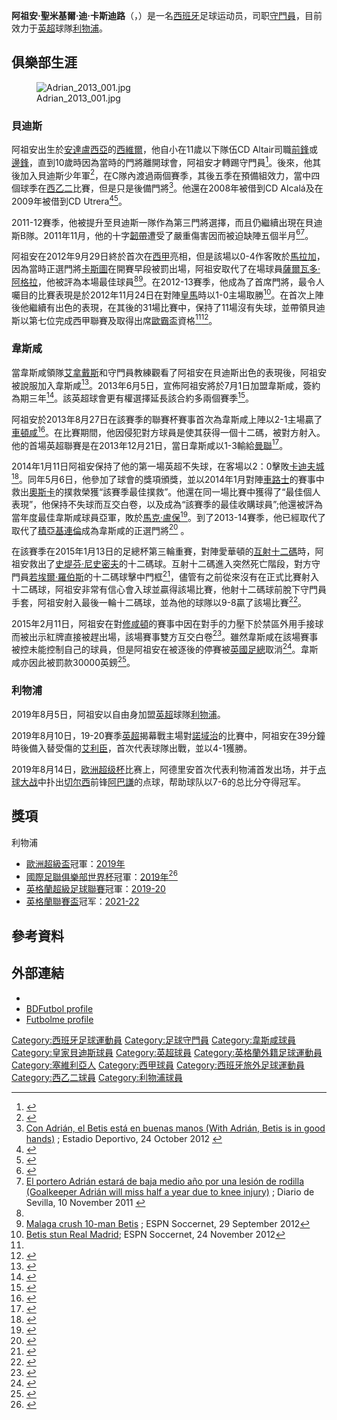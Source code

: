 {{expand language|1=en|page=Adrián (footballer)|time=2019-08-27T13:49:18+00:00}}
{{Spanish name|San Miguel|Del Castillo}}
{{noteTA
|G1=足球
|G2=英超
|G3=FAcup
|G4=laliga
|G5=liverpoolfc
|T=zh-hans:阿德里安; zh-hk:阿祖安 ; zh-tw:阿德里安
|1=zh-hans:米格尔; zh-hk:米基爾 ; zh-tw:米格爾
|2=zh-hans:阿德里安; zh-hk:阿祖安 ; zh-tw:阿德里安
|3=zh-hans:德尔·卡斯蒂略;zh-hant:迪·卡斯迪路;
}}
{{Infobox football biography 2
| playername          = 阿祖安<br />''Adrián''
| image               = [[File:Adrián_West_Ham_August_2014.jpg|200px]]
| caption             = 2014年，效力于[[西漢姆聯足球俱樂部|韋斯咸]]时的阿祖安
| fullname            = Adrián San Miguel Del Castillo<ref>{{Cite news|url=http://www.premierleague.com/en-gb/news/news/2013-14/aug/premier-league-squad-numbers-seasons-2013-14.html|title=Barclays Premier League squad numbers 2013/14|publisher=Premier League|date=16 August 2013|accessdate=17 August 2013|archive-date=2013-09-25|archive-url=https://web.archive.org/web/20130925003258/http://www.premierleague.com/en-gb/news/news/2013-14/aug/premier-league-squad-numbers-seasons-2013-14.html|dead-url=no}}</ref>
| dateofbirth         = {{birth date and age|1987|1|3|df=y}}<ref name="PLP">{{cite web |url= http://m.premierleague.com/en-gb/players/playerprofile.html/cheikhou-kouyate |title= Premier League Player Profile Cheikhou Kouyaté |author= <!--Staff writer(s); no by-line.--> |date= 2015 |website= Premier League |publisher= Barclays Premier League |accessdate= 26 January 2015 |deadurl= yes |archiveurl= https://web.archive.org/web/20150219043727/http://m.premierleague.com/en-gb/players/playerprofile.html/cheikhou-kouyate |archivedate= 2015年2月19日 }}</ref>
| cityofbirth         = [[西維爾|西維爾]]
| countryofbirth      = {{ESP}}
| height              = {{height|m=1.90}}<ref>{{cite web|url=http://www.premierleague.com/en-gb/players/profile.html/adrian|title=Player profile|publisher=Premier League|accessdate=26 January 2015|archive-date=2015-02-17|archive-url=https://web.archive.org/web/20150217033417/http://www.premierleague.com/en-gb/players/profile.html/adrian|dead-url=no}}</ref>
| position            = [[守門員|守門員]]
| currentclub         = [[利物浦足球俱樂部|利物浦]]
| clubnumber          = 13
| youthyears1 = | youthclubs1 = Altair
| youthyears2 = 1998–2006 | youthclubs2 = [[皇家貝迪斯|皇家貝迪斯]]
| years1 = 2006–2008 | clubs1 = 皇家貝迪斯C隊                                    | caps1 = 23  | goals1 = 0
| years2 = 2007–2012 | clubs2 = [[皇家貝迪斯|皇家貝迪斯B隊]]                     | caps2 = 62  | goals2 = 0
| years3 = 2008      | clubs3 = → {{Link-en|阿爾卡拉體育會|CD Alcalá|阿爾卡拉}} | caps3 = 5   | goals3 = 0
| years4 = 2009      | clubs4 = → {{Link-en|烏特雷拉體育會|CD Utrera|烏特雷拉}} | caps4 = 13  | goals4 = 0
| years5 = 2012–2013 | clubs5 = [[皇家貝迪斯|皇家貝迪斯]]                                   | caps5 = 32  | goals5 = 0
| years6 = 2013–2019 | clubs6 = [[韋斯咸足球俱樂部|韋斯咸]]                      | caps6 = 125 | goals6 = 1
| years7 = 2019– | clubs7 = [[利物浦足球俱樂部|利物浦]]                      | caps7 = 14  | goals7 = 0   <!--只計聯賽出場-->
| nationalyears1 = | nationalteam1 = | nationalcaps1 = | nationalgoals1 =
| manageryears1 = | managerclubs1 = 
| club-update         = 2020年10月17日 
| nationalteam-update =
}}
'''阿祖安·聖米基爾·迪·卡斯迪路'''（{{lang-es|Adrián San Miguel Del Castillo}}，{{bd|1987年|1月3日|catIdx=Adrián}}）是一名[[西班牙|西班牙]]足球运动员，司职[[守門員|守門員]]，目前效力于[[英超|英超]]球隊[[利物浦足球俱樂部|利物浦]]。

== 俱樂部生涯 ==
[[File:Adrian_2013_001.jpg|thumb]]
===貝迪斯===
阿祖安出生於[[安達盧西亞|安達盧西亞]]的[[西維爾|西維爾]]，他自小在11歲以下隊伍CD Altair司職[[前鋒|前鋒]]或[[邊鋒|邊鋒]]，直到10歲時因為當時的門將離開球會，阿祖安才轉踢守門員<ref name="CD Altair">{{cite news | url=http://www.telegraph.co.uk/sport/football/teams/west-ham/11346888/West-Ham-United-cult-hero-Adrian-in-frame-for-Spain-following-FA-Cup-heroics-against-Everton-at-Upton-Park.html | title=West Ham United cult-hero Adrian in frame for Spain following FA Cup heroics against Everton at Upton Park | work=The Telegraph | date=14 January 2015 | accessdate=4 April 2015 | author=Wilson, Jeremy | archive-date=2020-10-29 | archive-url=https://web.archive.org/web/20201029184253/https://www.telegraph.co.uk/sport/football/teams/west-ham/11346888/West-Ham-United-cult-hero-Adrian-in-frame-for-Spain-following-FA-Cup-heroics-against-Everton-at-Upton-Park.html | dead-url=no }}</ref>。後來，他其後加入貝迪斯少年軍<ref>{{cite web|url=http://www.eldesmarque.com/betis/48197-la-historia-de-adrian-el-portero-que-empezo-de-delantero-video|title=La historia de Adrián, el portero que empezó de delantero (vídeo)|trans_title=The story of Adrián, the goalkeeper who started as a forward (video)|publisher=El Desmarque|language=es|accessdate=12 October 2012|date=6 June 2013|archive-url=https://web.archive.org/web/20130928013212/http://www.eldesmarque.com/betis/48197-la-historia-de-adrian-el-portero-que-empezo-de-delantero-video|archive-date=2013-09-28|dead-url=yes}}</ref>，在C隊內渡過兩個賽季，其後五季在預備組效力，當中四個球季在[[西班牙足球乙二級聯賽|西乙二]]比賽，但是只是後備門將<ref>[http://www.estadiodeportivo.com/betis.php?pg=2&id=33629 Con Adrián, el Betis está en buenas manos (With Adrián, Betis is in good hands)] {{webarchive|url=https://web.archive.org/web/20130929045811/http://www.estadiodeportivo.com/betis.php?pg=2&id=33629 |date=2013-09-29 }}; Estadio Deportivo, 24 October 2012 {{es icon}}</ref>。他還在2008年被借到CD Alcalá及在2009年被借到CD Utrera<ref>{{cite web|url=http://www.whufc.com/Teams/First-Team/Squad/Adrian|title=Adrian|publisher=West Ham United|accessdate=3 April 2015|deadurl=yes|archiveurl=https://web.archive.org/web/20150501112833/http://www.whufc.com/Teams/First-Team/Squad/Adrian|archivedate=2015年5月1日|df=}}</ref><ref name="aleja">{{cite web|url=http://mercafichajes.es/06/04/2013/adrian-aleja-betis/|title=Adrián se aleja del Betis|trans_title=Adrián moves away from Betis|publisher=MercaFichajes|language=es|date=6 April 2013|accessdate=3 April 2015|archive-url=https://web.archive.org/web/20171005202225/http://mercafichajes.es/06/04/2013/adrian-aleja-betis/|archive-date=2017-10-05|dead-url=yes}}</ref>。

2011-12賽季，他被提升至貝迪斯一隊作為第三門將選擇，而且仍繼續出現在貝迪斯B隊。2011年11月，他的十字[[韌帶|韌帶]]遭受了嚴重傷害因而被迫缺陣五個半月<ref name="442interview">{{cite web | url=http://www.fourfourtwo.com/features/adrian-allardyce-great-manager-he-only-speaks-holiday-spanish | title=Adrian: Allardyce is a great manager - but he only speaks 'holiday Spanish'! | publisher=www.fourfourtwo.com | accessdate=4 April 2015 | archive-url=https://web.archive.org/web/20171006013140/https://www.fourfourtwo.com/features/adrian-allardyce-great-manager-he-only-speaks-holiday-spanish | archive-date=2017-10-06 | dead-url=yes }}</ref><ref>[http://www.diariodesevilla.es/article/realbetis/1110680/portero/adriaacuten/estaraacute/baja/medio/antildeo/por/una/lesioacuten/rodilla.html El portero Adrián estará de baja medio año por una lesión de rodilla (Goalkeeper Adrián will miss half a year due to knee injury)] {{Wayback|url=http://www.diariodesevilla.es/article/realbetis/1110680/portero/adriaacuten/estaraacute/baja/medio/antildeo/por/una/lesioacuten/rodilla.html |date=20160816021353 }}; Diario de Sevilla, 10 November 2011 {{es icon}}</ref>。

阿祖安在2012年9月29日終於首次在[[西甲|西甲]]亮相，但是該場以0-4作客敗於[[馬拉加足球會|馬拉加]]，因為當時正選門將[[卡斯圖_(足球運動員)|卡斯圖]]在開賽早段被罰出場，阿祖安取代了在場球員[[薩爾瓦多·阿格拉|薩爾瓦多·阿格拉]]，他被評為本場最佳球員<ref name=442interview/><ref>[http://espnfc.com/uk/en/report/348458/report.html?soccernet=true&cc=5739 Malaga crush 10-man Betis] {{Wayback|url=http://espnfc.com/uk/en/report/348458/report.html?soccernet=true&cc=5739 |date=20140418003004 }}; ESPN Soccernet, 29 September 2012</ref>。在2012-13賽季，他成為了首席門將，最令人囑目的比賽表現是於2012年11月24日在對陣[[皇馬|皇馬]]時以1-0主場取勝<ref>[http://soccernet.espn.go.com/report?id=348394&cc=5739 Betis stun Real Madrid]{{Dead link}}; ESPN Soccernet, 24 November 2012</ref>。在首次上陣後他繼續有出色的表現，在其後的31場比賽中，保持了11場沒有失球，並帶領貝迪斯以第七位完成西甲聯賽及取得出席[[歐霸盃|歐霸盃]]資格<ref name=whusign/><ref>{{cite web|url=http://deportes.elpais.com/deportes/2013/04/19/actualidad/1366393799_979093.html|title=Diego López se lo ha ganado|trans_title=Diego López has done very well for himself|publisher=[[國家報|國家報]]|language=es|date=19 April 2013|accessdate=6 June 2013|archive-url=https://web.archive.org/web/20170602222332/http://deportes.elpais.com/deportes/2013/04/19/actualidad/1366393799_979093.html|archive-date=2017-06-02|dead-url=yes}}</ref>。

===韋斯咸===
當韋斯咸領隊[[森姆·艾拿戴斯|艾拿戴斯]]和守門員教練觀看了阿祖安在貝迪斯出色的表現後，阿祖安被說服加入韋斯咸<ref>{{cite web | url=http://www.london24.com/sport/football/clubs/west-ham/allardyce_reveals_how_spain_trip_convinced_adrian_to_join_west_ham_1_3345875 | title=Allardyce reveals how Spain trip convinced Adrian to join West Ham | publisher=www.london24.com | date=22 February 2014 | accessdate=4 April 2015 | author=Wright, Nick | deadurl=yes | archiveurl=https://web.archive.org/web/20150409061130/http://www.london24.com/sport/football/clubs/west-ham/allardyce_reveals_how_spain_trip_convinced_adrian_to_join_west_ham_1_3345875 | archivedate=2015-04-09}}</ref>。2013年6月5日，宣佈阿祖安將於7月1日加盟韋斯咸，簽約為期三年<ref>{{cite web|url=http://www1.skysports.com/football/news/11685/8758851/West-Ham-secure-the-signing-of-Spanish-keeper-Adrian|title=West Ham secure the signing of Spanish keeper Adrian|publisher=[[天空體育台|天空體育台]]|date=5 June 2013|accessdate=5 June 2013|archive-date=2014-10-29|archive-url=https://web.archive.org/web/20141029041430/http://www1.skysports.com/football/news/11685/8758851/West-Ham-secure-the-signing-of-Spanish-keeper-Adrian|dead-url=no}}</ref>。該英超球會更有權選擇延長該合約多兩個賽季<ref name="whusign">{{cite web|url=http://www.whufc.com/articles/20130605/hammers-catch-goalkeeper-adrian_2236884_3201244|title=Hammers catch keeper Adrian|publisher=West Ham United|date=5 June 2013|accessdate=6 June 2013|deadurl=yes|archiveurl=https://web.archive.org/web/20130609082407/http://www.whufc.com/articles/20130605/hammers-catch-goalkeeper-adrian_2236884_3201244|archivedate=2013-06-09}}</ref>。

阿祖安於2013年8月27日在該賽季的聯賽杯賽事首次為韋斯咸上陣以2-1主場贏了[[車頓咸足球會|車頓咸]]<ref>{{cite web|url=http://www.sport.co.uk/football/west-ham-21-cheltenham-match-report/4383702/|title=West Ham 2–1 Cheltenham: Match report|publisher=Sport.co|date=27 August 2013|accessdate=29 August 2013|archive-date=2020-07-26|archive-url=https://web.archive.org/web/20200726044455/https://www.sport.co.uk/football/west-ham-21-cheltenham-match-report/4383702/|dead-url=no}}</ref>。在比賽期間，他因侵犯對方球員是使其获得一個十二碼，被對方射入。他的首場英超聯賽是在2013年12月21日，當日韋斯咸以1-3輸給[[曼聯|曼聯]]<ref>{{cite web|url=http://espnfc.com/uk/en/report/367335/report.html|title=United revival gathering pace|publisher=ESPN FC|date=21 December 2013|accessdate=22 December 2013|archive-date=2013-12-26|archive-url=https://web.archive.org/web/20131226072557/http://espnfc.com/uk/en/report/367335/report.html|dead-url=no}}</ref>。

2014年1月11日阿祖安保持了他的第一場英超不失球，在客場以2：0擊敗[[卡迪夫城|卡迪夫城]]<ref>{{cite web|url=http://www.ftbpro.com/posts/paul.websell/616310/jussi-or-adrian-who-should-be-west-ham-s-number-one|title=Jussi or Adrian: Who should be West Ham's number one?|publisher=FTB Pro|author=Websell, Paul|date=15 January 2014|accessdate=9 February 2014|deadurl=yes|archiveurl=https://web.archive.org/web/20140222064714/http://www.ftbpro.com/posts/paul.websell/616310/jussi-or-adrian-who-should-be-west-ham-s-number-one|archivedate=2014-02-22}}</ref>。同年5月6日，他參加了球會的獎項頒獎，並以2014年1月對陣[[車路士|車路士]]的賽事中救出[[奧斯卡·杜斯山度士·艾保亞巴·祖利亞|奧斯卡]]的撲救榮獲“該賽季最佳撲救”。他還在同一場比賽中獲得了“最佳個人表現”，他保持不失球而互交白卷，以及成為“該賽季的最佳收購球員”;他還被評為當年度最佳韋斯咸球員亞軍，敗於[[馬克·盧保|馬克·盧保]]<ref>{{cite web|url=http://www.whufc.com/articles/20140506/201314-player-awards-live_2236884_3809162|title=Noble is Hammer of the Year|publisher=West Ham United|date=6 May 2014|accessdate=6 May 2014|deadurl=yes|archiveurl=https://archive.is/20140506221620/http://www.whufc.com/articles/20140506/201314-player-awards-live_2236884_3809162|archivedate=2014-05-06}}</ref>。到了2013-14賽季，他已經取代了取代了[[尤西·積亞基連倫|積亞基連倫]]成為韋斯咸的正選門將<ref>{{cite web | url=http://www.bbc.co.uk/sport/0/football/27697033 | title=Jussi Jaaskelainen: West Ham goalkeeper signs new contract | publisher=BBC體育 | date=4 June 2014 | accessdate=4 April 2015 | archive-date=2015-12-24 | archive-url=https://web.archive.org/web/20151224044521/http://www.bbc.co.uk/sport/0/football/27697033 | dead-url=no }}</ref>
。

在該賽季在2015年1月13日的足總杯第三輪重賽，對陣愛華頓的[[互射十二碼|互射十二碼]]時，阿祖安救出了[[史堤芬·尼史密夫|史堤芬·尼史密夫]]的十二碼球。互射十二碼進入突然死亡階段，對方守門員[[若埃爾·羅伯斯|若埃爾·羅伯斯]]的十二碼球擊中門框<ref>{{cite news|last1=Emons|first1=Michael|url=http://www.bbc.co.uk/sport/0/football/30705802|title=West Ham 2–2 Everton|publisher=[[BBC體育|BBC體育]]|date=13 January 2015|accessdate=14 January 2015|archive-date=2015-04-16|archive-url=https://web.archive.org/web/20150416202605/http://www.bbc.co.uk/sport/0/football/30705802|dead-url=no}}</ref>，儘管有之前從來沒有在正式比賽射入十二碼球，阿祖安非常有信心會入球並贏得該場比賽，他射十二碼球前脫下守門員手套，阿祖安射入最後一輪十二碼球，並為他的球隊以9-8贏了該場比賽<ref>{{cite news|url=http://www.bbc.co.uk/sport/0/football/30808244|title=Adrian: West Ham keeper knew he would score FA Cup penalty|publisher=BBC體育|date=13 January 2015|accessdate=14 January 2015|archive-date=2015-01-18|archive-url=https://web.archive.org/web/20150118034244/http://www.bbc.co.uk/sport/0/football/30808244|dead-url=no}}</ref>。

2015年2月11日，阿祖安在對[[修咸頓足球會|修咸頓]]的賽事中因在對手的力壓下於禁區外用手接球而被出示紅牌直接被趕出場，該場賽事雙方互交白卷<ref>{{cite news|last1=Reddy|first1=Luke|title=Southampton 0–0 West Ham|url=http://www.bbc.co.uk/sport/0/football/31124632|accessdate=13 February 2015|work=BBC體育|date=11 February 2015|archive-date=2015-03-09|archive-url=https://web.archive.org/web/20150309103915/http://www.bbc.co.uk/sport/0/football/31124632|dead-url=no}}</ref>。雖然韋斯咸在該場賽事被控未能控制自己的球員，但是阿祖安在被逐後的停賽被[[英格蘭足球總會|英國足總]]取消<ref>{{cite news|title=Adrian: West Ham keeper's red card overturned, but club charged|url=http://www.bbc.co.uk/sport/0/football/31459377|accessdate=13 February 2015|work=BBC體育|date=13 February 2015|archive-date=2015-03-06|archive-url=https://web.archive.org/web/20150306085540/http://www.bbc.co.uk/sport/0/football/31459377|dead-url=no}}</ref>。韋斯咸亦因此被罰款30000英鎊<ref>{{cite web | url=http://www.bbc.co.uk/sport/0/football/31559332 | title=West Ham fined by the FA for failing to control players | publisher=BBC體育 | accessdate=4 April 2015 | archive-date=2015-05-20 | archive-url=https://web.archive.org/web/20150520084945/http://www.bbc.co.uk/sport/0/football/31559332 | dead-url=no }}</ref>。

===利物浦===
2019年8月5日，阿祖安以自由身加盟[[英超|英超]]球隊[[利物浦足球會|利物浦]]。

2019年8月10日，19-20賽季[[英超|英超]]揭幕戰主場對[[諾域治城足球會|諾域治]]的比賽中，阿祖安在39分鐘時後備入替受傷的[[阿利森·拉姆西斯·贝克尔|艾利臣]]，首次代表球隊出戰，並以4-1獲勝。

2019年8月14日，[[2019年歐洲超級盃|欧洲超级杯]]比赛上，阿德里安首次代表利物浦首发出场，并于[[点球大战|点球大战]]中扑出[[切尔西足球俱乐部|切尔西]]前锋[[塔米·亚伯拉罕|阿巴謙]]的点球，帮助球队以7-6的总比分夺得冠军。

==獎項 ==
;利物浦
* [[歐洲超級盃|歐洲超級盃]]冠軍：[[2019年歐洲超級盃|2019年]]
* [[國際足聯俱樂部世界杯|國際足聯俱樂部世界杯]]冠軍：[[2019年國際足聯俱樂部世界杯|2019年]]<ref>{{cite news |url=https://www.fifa.com/clubworldcup/news/firmino-writes-liverpool-into-club-world-cup-history |title=Firmino writes Liverpool into Club World Cup history |publisher=FIFA |date=21 December 2019 |accessdate=21 December 2019 |language=en |archive-date=2020-06-08 |archive-url=https://web.archive.org/web/20200608042146/https://www.fifa.com/clubworldcup/news/firmino-writes-liverpool-into-club-world-cup-history |dead-url=no }}</ref>
* [[英格蘭超級足球聯賽|英格蘭超級足球聯賽]]冠軍：[[2019年至2020年英格蘭足球超級聯賽|2019-20]]
* [[英格蘭聯賽盃|英格蘭聯賽盃]]冠军：[[2021至2022年英格蘭聯賽盃|2021-22]]

==參考資料==
{{Reflist|2}}

==外部連結==
*{{Soccerway}}
*[http://www.bdfutbol.com/en/j/j400141.html BDFutbol profile] {{Wayback|url=http://www.bdfutbol.com/en/j/j400141.html |date=20150918034629 }}
*[http://www.futbolme.com/jugador.php?id=8062 Futbolme profile] {{Wayback|url=http://www.futbolme.com/jugador.php?id=8062 |date=20160316154204 }} {{es icon}}

{{利物浦球員名單}}

{{DEFAULTSORT:Kouyaté, Cheikhou}}
[[Category:西班牙足球運動員|Category:西班牙足球運動員]]
[[Category:足球守門員|Category:足球守門員]]
[[Category:韋斯咸球員|Category:韋斯咸球員]]
[[Category:皇家貝迪斯球員|Category:皇家貝迪斯球員]]
[[Category:英超球員|Category:英超球員]]
[[Category:英格蘭外籍足球運動員|Category:英格蘭外籍足球運動員]]
[[Category:塞維利亞人|Category:塞維利亞人]]
[[Category:西甲球員|Category:西甲球員]]
[[Category:西班牙旅外足球運動員|Category:西班牙旅外足球運動員]]
[[Category:西乙二球員|Category:西乙二球員]]
[[Category:利物浦球員|Category:利物浦球員]]